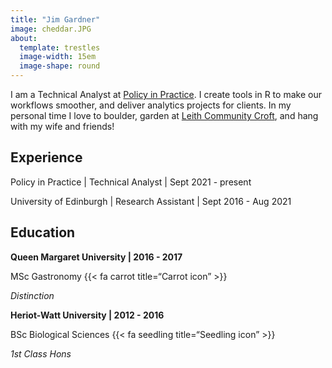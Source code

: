 ```yaml
---
title: "Jim Gardner"
image: cheddar.JPG
about: 
  template: trestles
  image-width: 15em
  image-shape: round
---
```


I am a Technical Analyst at [Policy in Practice](https://policyinpractice.co.uk/). I create tools in R to make our workflows smoother, and deliver analytics projects for clients. In my personal time I love to boulder, garden at [Leith Community Croft](https://www.earth-in-common.org/), and hang with my wife and friends!

## Experience

Policy in Practice \| Technical Analyst \| Sept 2021 - present

University of Edinburgh \| Research Assistant \| Sept 2016 - Aug 2021

## Education

**Queen Margaret University \| 2016 - 2017**

MSc Gastronomy {{< fa carrot title="Carrot icon" >}}

*Distinction*

**Heriot-Watt University \| 2012 - 2016**

BSc Biological Sciences {{< fa seedling title="Seedling icon" >}}

*1st Class Hons*
